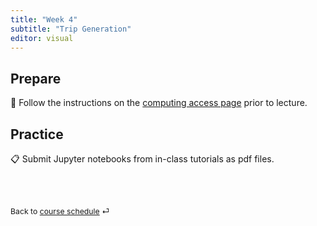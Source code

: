 ```yaml
---
title: "Week 4"
subtitle: "Trip Generation"
editor: visual
---
```



## Prepare

📖 Follow the instructions on the [computing access page](/teaching/CIVE461/computing/computing-access.html) prior to lecture.

## Practice

📋 Submit Jupyter notebooks from in-class tutorials as pdf files.

<br><br>

::: {style="font-size: 0.875em;"}
Back to [course schedule](/teaching/CIVE461/ "Course schedule") ⏎
:::
